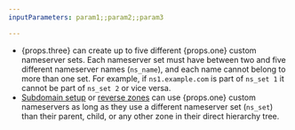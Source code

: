 ```yaml
---
inputParameters: param1;;param2;;param3

---
```



* {props.three} can create up to five different {props.one} custom nameserver sets. Each nameserver set must have between two and five different nameserver names (`ns_name`), and each name cannot belong to more than one set. For example, if `ns1.example.com` is part of `ns_set 1` it cannot be part of `ns_set 2` or vice versa.
* [Subdomain setup](/dns/zone-setups/subdomain-setup/) or [reverse zones](/dns/additional-options/reverse-zones/) can use {props.one} custom nameservers as long as they use a different nameserver set (`ns_set`) than their parent, child, or any other zone in their direct hierarchy tree.
